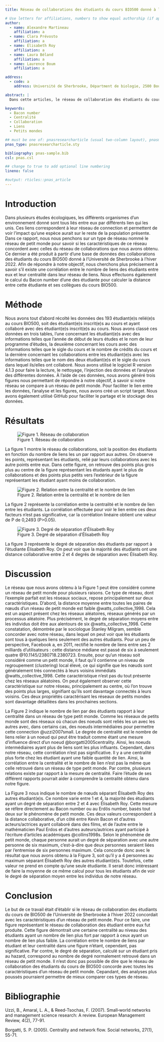 ```yaml
---
title: Réseau de collaborations des étudiants du cours BIO500 donné à l'Université de Sherbrooke à l'hiver 2022

# Use letters for affiliations, numbers to show equal authorship (if applicable) and to indicate the corresponding author
author:
  - name: Alexandre Martineau
    affiliation: a
  - name: Clara Prévosto
    affiliation: a
  - name: Élisabeth Roy
    affiliation: a
  - name: Laura Béland
    affiliation: a
  - name: Laurence Boum
    affiliation: a

address:
  - code: a
    address: Université de Sherbrooke, Départment de biologie, 2500 Boulevard de l'Université, Sherbrooke, Québec, J1K 2R1

abstract: |
  Dans cette articles, le réseau de collaboration des étudiants du cours BIO500 à l'hiver 2022 de l'Université de Sherbrooke fut comparer au réseau de type petit monde pour voir si les caractéristique d'un réseau de collaboration peut être considéré comme un réseau de petit monde. L'utilisation de données recueilli sur 193 étudiants concernant leur lien les uns par rapport aux autres ont servis à faire un réseaux de collaborations. Les analyses effectuées sur ce réseau furent l'analyse de la corrélation entre la centralité et le nombre de lien des étudiant et le calcul du 'Bacon number'd'un des étudiants pris au hazard. Ces analyses ont montré une corrélation non significative de la centralité et du nombre de liens et un 'Bacon number' se situant entre 2 et 4. Cependant, les réseaux de type petit monde devrait avoir une corrélation entre leur centralité et leur nombre de liens et un 'Bacon number' de 6 et moins. Donc ce réseau de collaboration n'a pas toutes les caractéristiques étudiées dans cette article correspondant aux carractéristiques des réseaux de type petit monde. 

keywords:
  - Bacon number
  - Centralité
  - Collaboration
  - Liens 
  - Petits mondes

## must be one of: pnasresearcharticle (usual two-column layout), pnasmathematics (one column layout), or pnasinvited (invited submissions only)
pnas_type: pnasresearcharticle.sty

bibliography: pnas-sample.bib
csl: pnas.csl

## change to true to add optional line numbering
lineno: false

#output: rticles::pnas_article
---
```


# Introduction

Dans plusieurs études écologiques, les différents organismes d'un environnement donné sont tous liés entre eux par différents lien qui les unis. Ces liens correspondent à leur réseau de connection et permettent de voir l'impact qu'une espèce aurait sur le reste de la population présente. Dans ce rapport, nous nous penchons sur un type de réseau nommé le réseau de petit monde pour savoir si les caractéristiques de ce réseau concordent avec celles du réseau de collaborations que nous avons obtenu. Ce dernier a été produit à partir d'une base de données des collaborations des étudiants du cours BIO500 donné à l'Université de Sherbrooke à l'hiver 2022. Afin de répondre à notre objectif, nous cherchons plus précisement à savoir s'il existe une corrélation entre le nombre de liens des étudiants entre eux et leur centralité dans leur réseau de liens. Nous effectuons également le calcul du Bacon number d'une des étudiante pour calculer la distance entre cette étudiante et ses collègues du cours BIO500.

# Méthode

Nous avons tout d'abord récolté les données des 193 étudiant(e)s relié(e)s au cours BIO500, soit des étudiant(e)s inscrit(e)s au cours et ayant collaboré avec des étudiant(e)s inscrit(e)s au cours. Nous avons classé ces données en trois tables, l'une concernant les étudiant(e)s avec des informations telles que l'année de début de leurs études et le nom de leur programme d'études, la deuxième concernant les cours avec des informations telles que le sigle du cours et le nombre de crédits du cours et la dernière concernant les collaborations entre les étudiant(e)s avec les informations telles que le nom des deux étudiant(e)s et le sigle du cours dans lequel ils/elles ont collaboré. Nous avons utilisé le logiciel R version 4.1.3 pour faire la lecture, le nettoyage, l'injection des données et l'analyse des différentes données. À l'aide de ces données, nous avons généré trois figures nous permettant de répondre à notre objectif, à savoir si notre réseau se compare à un réseau de petit monde. Pour faciliter le lien entre les données, l'analyse et les figures, nous avons créé un script target. Nous avons également utilisé GitHub pour faciliter le partage et le stockage des données.

# Résultats

![Figure 1. Réseau de collaboration](%22../results/reseau.pdf%22)

La figure 1 montre le réseau de collaborations, soit la position des étudiants en fonction du nombre de liens les un par rapport aux autres. On observe les points, représentant les étudiants, relié par leurs collaborations avec les autre points entre eux. Dans cette figure, on retrouve des points plus gros plus au centre de la figure représentant les étudants ayant le plus de collaborations et des points plus petits vers l'extérieur de la figure représentant les étudiant ayant moins de collaboration.

![Figure 2. Relation entre la centralité et le nombre de lien](%22../results/centralite.pdf%22)

La figure 2 représente la corrélation entre la centralité et le nombre de lien entre les étudiants. La corrélation effectuée pour voir le lien entre ces deux facteurs n'est pas significative, car la corrélation linéaire obtient une valeur de P de 0,2493 (P\>0.05).

![Figure 3. Degré de séparation d'Élisabeth Roy](%22../results/bacon.pdf%22)

La figure 3 représente le degré de séparation des étudiants par rapport à l'étudiante Élisabeth Roy. On peut voir que la majorité des étudiants ont une distance collaborative entre 2 et 4 degrés de séparation avec Élisabeth Roy.

# Discussion

Le réseau que nous avons obtenu à la Figure 1 peut être considéré comme un réseau de petit monde pour plusieurs raisons. Ce type de réseau, dont l'exemple parfait est les réseaux sociaux, repose principalement sur deux caractéristiques. D'abord, la distance moyenne entre toutes les paires de nœuds d'un réseau de petit monde est faible @watts_collective_1998. Cela est un aspect présent chez les réseaux aléatoires, réseaux générés par un processus aléatoire. Plus précisément, le degré de séparation moyens entre les individus doit être aux alentours de six @watts_collective_1998. Cette constatation, démontrée par le sociologue Stanley Milgram, semble concorder avec notre réseau, dans lequel on peut voir que les étudiants sont tous à quelques liens seulement des autres étudiants. Pour un peu de perspective, Facebook a, en 2011, rectifié le nombre de liens entre ses 2 milliards d'utilisateurs : cette distance médiane est passé de six à seulement quatre \@10.1145/2380718.2380723. Ensuite, pour qu'un réseau soit considéré comme un petit monde, il faut qu'il contienne un niveau de regroupement (clustering) local élevé, ce qui signifie que les nœuds sont généralement très connectés à leurs voisins immédiats @watts_collective_1998. Cette caractéristique n'est pas du tout présente chez les réseaux aléatoires. On peut également observer cette caractéristique sur notre réseau, principalement au centre, où l'on trouve des points plus larges, signifiant qu'ils sont davantage connectés à leurs voisins. Ces deux propriétés caractérisant les réseaux de petits mondes sont davantage détaillées dans les prochaines sections.

La Figure 2 indique le nombre de lien par des étudiants rapport à leur centralité dans un réseau de type petit monde. Comme les réseaux de petits monde sont des réseaux où chacun des noeuds sont reliés les un avec les autres avec, dans certains cas, des noeuds intermédiaires pour permettre cette connection @uzzi2007small. Le degrée de centralité est le nombre de liens relier à un noeud qui peut être traduit comme étant une mesure d'influence direct d'un noeud @borgatti2005centrality. Ainsi, les noeuds intermédiaires ayant plus de liens sont les plus influants. Cependant, dans notre réseau, cette corrélation n'est pas significative. Il y a une centralité plus forte chez les étudiant ayant une faible quantité de lien. Ainsi, la corrélation entre la centralité et le nombre de lien n'est pas la même que celle retrouvé dans un réseau de type petit monde. Par contre, plusieurs relations existe par rapport à la mesure de centralité. Faire l'étude de ses différent rapports pourrait aider à comprendre la centralité obtenu dans notre figure.

La Figure 3 nous indique le nombre de nœuds séparant Élisabeth Roy des autres étudiant(e)s. Ce nombre varie entre 1 et 4, la majorité des étudiants ayant un degré de séparation entre 2 et 4 avec Élisabeth Roy. Cette mesure se réfère directement au Bacon number ou au Erdös number, basés tout deux sur le phénomène de petit monde. Ces deux valeurs correspondent à la distance collaborative, d'un côté entre Kevin Bacon et d'autres acteurs/actrices ayant collaboré dans des films, et de l'autre entre le mathématicien Paul Erdos et d'autres auteurs/autrices ayant participé à l'écriture d'articles académiques @collins1998s. Selon le phénomène de petit monde, chaque personne aurait un degré de séparation avec une autre personne de six maximum, c'est-à-dire que deux personnes seraient liées par l'entremise de six personnes maximum. Cela concorde donc avec le résultat que nous avons obtenu à la Figure 3, soit qu'il y a 4 personnes au maximum séparant Élisabeth Roy des autres étudiant(e)s. Toutefois, cette valeur ne prend en compte qu'une seule étudiante. Il serait donc intéressant de faire la moyenne de ce même calcul pour tous les étudiants afin de voir le degré de séparation moyen entre les individus de notre réseau.

# Conclusion

Le but de ce travail était d'établir si le réseau de collaboration des étudiants du cours de BIO500 de l'Université de Sherbrooke à l'hiver 2022 concordait avec les caractéristiques d'un réseau de petit monde. Pour ce faire, une figure représentant le réseau de collaboration des étudiant entre eux fut produite. Cette figure démontrait une certaine centralité au niveau des étudiants ayant un nombre de lien plus fort par rapport à ceux ayant un nombre de lien plus faible. La corrélation entre le nombre de liens par étudiant et leur centralité dans une figure n'étant, cependant, pas significative. Par contre, le degré de séparation, calculé sur un étudiant pris au hazard, correspond au nombre de degré normalement retrouvé dans un réseau de petit monde. Il n'est donc pas possible de dire que le réseau de collaboration des étudiants du cours de BIO500 concorde avec toutes les caractéristiques d'un réseau de petit monde. Cepandant, des analyses plus poussés pourraient permettre de mieux comparer ces types de réseau.

\newpage

# Bibliographie {.unnumbered}

Uzzi, B., Amaral, L. A., & Reed‐Tsochas, F. (2007). Small‐world networks and management science research: A review. European Management Review, 4(2), 77-91.

Borgatti, S. P. (2005). Centrality and network flow. Social networks, 27(1), 55-71.
